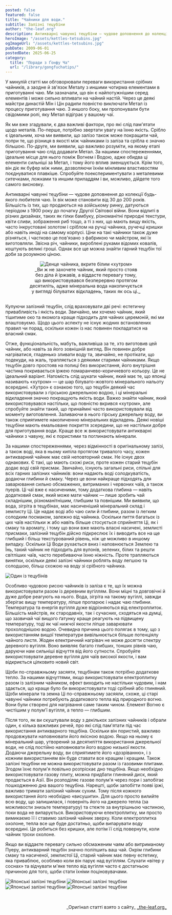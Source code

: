 ```yaml
---
posted: false
featured: false
title: "Чайники для води."
subtitle: Залізні тецубіни
author: "the-leaf.org"
description: Антикварні чавунні тецубіни — чудове доповнення до колекції будь-якого любителя чаю. Їх вік може становити від 30 до 200 років...
heroImage: "/assets/kettles-tetsubins.jpg"
ogImageUrl: "/assets/kettles-tetsubins.jpg"
pubDate: 2009-06-01
postedDate: 2025-06-25
category: 
  title: "Поради з Ґонфу Ча"
  url: "/library/gongfuchatips/"
---
```



У минулій статті ми обговорювали переваги використання срібних чайників, а заодне й зв'язок Металу з иншими чотирма елементами в приготуванні чаю. Ми зазначали, що він є найпотужнішим серед елементів і може сильно впливати на чайний настій. Через це деякі майстри династій Мін і Цін радили повністю виключати Метал із процесу приготування чаю. З иншого боку, ми пропонували бути свідомими ролі, яку Метал відіграє у вашому чаї.

Як ми вже згадували, є два важливі фактори, про які слід пам'ятати щодо металів. По-перше, потрібно звертати увагу на їхню якість. Срібло є ідеальним, хоча ми виявили, що залізо також може покращити чай, попри те, що різниця в якості між чайниками із заліза та срібла є значно більшою. По-друге, ми виявили, що важливо розуміти, на якому етапі приготування чаю слід додавати Метал. За нашими спостереженнями, ідеальне місце для нього поміж Вогнем і Водою, адже обидва ці елементи сильніші за Метал, і тому його вплив зменшується. Крім того, він діє як буфер між ними, дозволяючи їхнім мінливим властивостям поєднуватися плавкіше. Спробуйте поекспериментувати з металевими ситечками, ложками та иншим приладдям і ви, можливо, дійдете того самого висновку.

Антикварні чавунні тецубіни — чудове доповнення до колекції будь-якого любителя чаю. Їх вік може становити від 30 до 200 років. Більшість із тих, що продаються на азійському ринку, датуються періодом з 1900 року до початку Другої Світової війни. Вони відлиті в різних дизайнах, таких як гілки бамбуку, різноманітні природні текстури, квіти сливи, зображення риб тощо, а ті з них, що мають вищу якість, часто інкрустовані золотом і сріблом на ручці чайника, ручечці кришки або навіть иноді на самому корпусі. Ціни на такі чайники також дуже різняться, і частково це пов'язано з фабрикою чи майстром, які їх виготовляли. Звісна річ, чайники, вироблені руками відомих ковалів, коштують великі гроші. Однак все ще можна знайти гарний тецубін тої доби за розумною ціною.

<figure style="display: grid; grid-template-columns: 1fr; justify-items: center;">
  <Image class="align-center" src={kettle1} alt="Денце чайника, вкрите білим «хутром»" />
  <figcaption style="font-size: 0.9rem; text-align: center; text-wrap: balance; padding: 0 0 1rem 0;">
          _Ви ж не захочете чайник, який просто стояв без діла й іржавів, а віддасте перевагу тому, що використовувався безперервно протягом десятиліть, адже мінеральна вода накопичується у вигляді білуватих відкладень, таких як ось ці._
  </figcaption>
</figure>

Купуючи залізний тецубін, слід враховувати дві речі: естетичну привабливість і якість води. Звичайно, ми хочемо чайник, який тішитиме око та якомога краще підходить для чайних церемоній, які ми влаштовуємо. Щодо цього аспекту не існує жодних встановлених правил чи порад, оскільки кожен із нас повинен покладатися на власний смак.

Отже, функціональність, мабуть, важливіша за те, хто виготовив цей чайник, або навіть за його зовнішній вигляд. Він повинен добре нагріватися, гладенько зливати воду та, звичайно, не протікати, що подекуди, на жаль, трапляється з деякими старими чайниками. Якщо тецубін довго простояв на полиці без використання, його внутрішня частина покривається іржею помаранчево-коричневого кольору. Це не ідеальний варіант. Натомість слід шукати чайник, який має те, що японці називають «хутром» — це шар білувато-жовтого мінерального нальоту всередині. «Хутро» є ознакою того, що тецубін деякий час використовували з гірською джерельною водою, і ці мінеральні відкладення значно покращують якість води. Важко знайти чайник, який використовувався настільки, що повністю вкрився «хутром», але спробуйте знайти такий, що принаймні часто використовували від моменту виготовлення. Заливаючи в нього гірську джерельну воду, ви також сприятимете накопиченню мінеральних відкладень. Деякі новіші тецубіни мають емальоване покриття зсередини, що не настільки добре для приготування води. Краще все ж використовувати антикварні чайники з чавуну, які є пористими та поглинають мінерали.

За нашими спостереженнями, через відмінності в оригінальному залізі, а також воді, яка в ньому кипіла протягом тривалого часу, кожен антикварний чайник має свій неповторний смак. Не існує двох однакових. Є такі, що мають схожі риси, проте кожен старий тецубін додає воді свій присмак. Звичайно, існують загальні риси, спільні для всіх гарних залізних чайників: вони надають воді солодкуватість, додаючи глибини й смаку. Через це вони найкраще підходять для заварювання сильно обсмажених, витриманих і червоних чаїв, а також пуерів. Ці чаї вже є насиченими, тому додаткова глибина — навіть додатковий смак, який може мати чайник — лише зробить чай складнішим, різноманітнішим, глибшим та повнішим. Ми виявили, що вода, зігріта в тецубінах, має насиченіший мінеральний склад і землисту Ці. Це надає воді або чаю сили й глибини, разом із легким солодким посмаком, залежно від чайника. Оскільки пиття багатьох із цих чаїв настільки ж або навіть більше стосується сприйняття Ці, як і смаку та аромату, і тому що вони вже мають власні насичені, землисті присмаки, залізний тецубін дійсно підкреслює їх і виводить все на ще глибший і більш текстурований рівень, ніж це можливо в иншому випадку. Оскільки Ці Води рухається вниз і наповнюється Землею та Їнь, такий чайник не підходить для вулонів, зелених, білих та решти світліших чаїв, часто перебиваючи їхню ніжність. Проте трапляються винятки, оскільки деякі залізні чайники роблять воду легшою та солодшою, більш схожою на воду зі срібного чайника.

<Image class="align-center" src={kettle2} alt="Один із тецубінів" />

Особливо чудовою рисою чайників із заліза є те, що їх можна використовувати разом із деревним вугіллям. Вони міцні та довговічні й дуже добре реагують на нього. Вода, зігріта на такому вугіллі, завжди зберігає вищу температуру, ліпше пропарює і надає чаю глибини. Температура та енергія вугілля дуже відрізняються від електроплиток. Більшість майстрів, як стародавніх, так і сучасних, сходяться на думці, що зазвичай чаї вищого ґатунку краще реагують на підвищену температуру, тоді як чаї нижчої якости ліпше заварювати прохолоднішою водою. Очевидна причина цього полягає в тому, що з використанням вищої температури вивільнюється більше потенціялу чайного листя. Жоден електричний нагрівач не може досягти спектру деревного вугілля. Воно виявляє багато глибших, тонших рівнів чаю, даруючи нам сильніші відчуття від його сутности. Спробуйте використовувати деревне вугілля для чаїв високої якости, і вам відкриється цілковито новий світ.

Щоби по-справжньому засяяти, тецубінам також потрібно додаткове тепло. За нашими відчуттями, якщо використовувати електроплитку разом із залізним чайником, ефект виходить не настільки чудовим, і нам здається, що краще було би використовувати тоді срібний або глиняний. Щоби мінерали та земна Ці по-справжньому засяяли, схоже, ці старі чавунні чайники потребують додаткового тепла від природного вогню. Вони були створені для нагрівання саме таким чином. Елемент Вогню є чистішим у полум'ї вугілля, а тепло — глибшим.

Після того, як ви скуштували воду з декількох залізних чайників і обрали один, є кілька важливих речей, про які слід пам'ятати під час використання антикварного тецубіна. Оскільки він пористий, важливо продовжувати наповнювати його якісною водою. Якщо на ньому є мінеральний шар, утворений за десятиліття використання джерельної води, не слід постійно наповнювати його водою низької якости. Додаючи джерельну воду, ви сприятимете його «дозріванню», і з кожним використанням він буде ставати все кращим і кращим. Також залізні тецубіни не можна використовувати разом із газовими плитами. Згодом їхнє полум'я повільно розтріскає дно тецубіна. Якщо необхідно використовувати газову плиту, можна придбати глиняний диск, який продається в Азії. Він розподіляє газове полум'я через пори і запобігає пошкодженню дна вашого тецубіна. Нарешті, щоби запобігти появі іржі, важливо тримати залізний чайник сухим. Тому після кожного використання його необхідно «висушити». Для цього просто вилийте всю воду, що залишилася, і поверніть його на джерело тепла (за можливости знизьте температуру) та стежте за внутрішньою частиною, поки вода не випарується. Використовуючи електроплитку, ми просто вимикаємо її і ставимо залізний чайник зверху. Коли електроплитка охолоне, тепла все ще буде достатньо, щоби випарувати воду всередині. Це робиться без кришки, але потім її слід повернути, коли чайник трохи охолоне.

Якщо ви віддаєте перевагу сильно обсмаженим чаям або витриманому Пуеру, антикварний тецубін значно поліпшить ваш чай. Окрім глибини смаку та насиченої, землистої Ці, старий чайник має певну естетику, яка приваблює, особливо коли він парує над вугіллям. Слухати «вітер у соснах» та відчувати м'яке тепло від вугілля часто є достатньою причиною для того, щоби стати їхніми поціновувачами.

<Image class="align-center" src={kettle3} alt="Японські залізні тецубіни" /> 

<Image class="align-center" src={kettle4} alt="Японські залізні тецубіни" /> 

<Image class="align-center" src={kettle5} alt="Японські залізні тецубіни" />

<Image class="align-center" src={kettle6} alt="Японські залізні тецубіни" />

<p>&nbsp;</p>
<p align="right" style="font-size: 0.9rem;">_Оригінал статті взято з сайту_&nbsp;<a title="Листочок" href="http://the-leaf.org/The_Leaf/Home.html" target="_blank" rel="noopener">_the-leaf.org_</a></p>